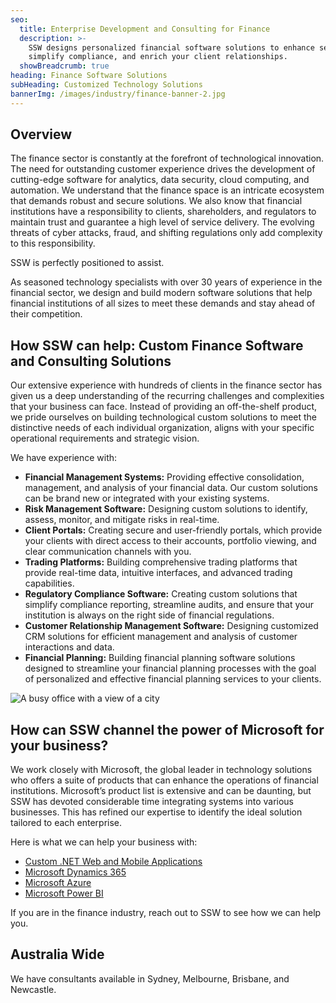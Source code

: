 ```yaml
---
seo:
  title: Enterprise Development and Consulting for Finance
  description: >-
    SSW designs personalized financial software solutions to enhance security,
    simplify compliance, and enrich your client relationships.
  showBreadcrumb: true
heading: Finance Software Solutions
subHeading: Customized Technology Solutions
bannerImg: /images/industry/finance-banner-2.jpg
---
```


## Overview

The finance sector is constantly at the forefront of technological innovation. The need for outstanding customer experience drives the development of cutting-edge software for analytics, data security, cloud computing, and automation. We understand that the finance space is an intricate ecosystem that demands robust and secure solutions. We also know that financial institutions have a responsibility to clients, shareholders, and regulators to maintain trust and guarantee a high level of service delivery. The evolving threats of cyber attacks, fraud, and shifting regulations only add complexity to this responsibility.

SSW is perfectly positioned to assist.

As seasoned technology specialists with over 30 years of experience in the financial sector, we design and build modern software solutions that help financial institutions of all sizes to meet these demands and stay ahead of their competition.

## How SSW can help: Custom Finance Software and Consulting Solutions

Our extensive experience with hundreds of clients in the finance sector has given us a deep understanding of the recurring challenges and complexities that your business can face. Instead of providing an off-the-shelf product, we pride ourselves on building technological custom solutions to meet the distinctive needs of each individual organization, aligns with your specific operational requirements and strategic vision.

We have experience with:

* **Financial Management Systems:** Providing effective consolidation, management, and analysis of your financial data. Our custom solutions can be brand new or integrated with your existing systems.
* **Risk Management Software:** Designing custom solutions to identify, assess, monitor, and mitigate risks in real-time.
* **Client Portals:** Creating secure and user-friendly portals, which provide your clients with direct access to their accounts, portfolio viewing, and clear communication channels with you.
* **Trading Platforms:** Building comprehensive trading platforms that provide real-time data, intuitive interfaces, and advanced trading capabilities.
* **Regulatory Compliance Software:** Creating custom solutions that simplify compliance reporting, streamline audits, and ensure that your institution is always on the right side of financial regulations.
* **Customer Relationship Management Software:** Designing customized CRM solutions for efficient management and analysis of customer interactions and data.
* **Financial Planning:** Building financial planning software solutions designed to streamline your financial planning processes with the goal of personalized and effective financial planning services to your clients.

![A busy office with a view of a city](/images/ms-finance-red.png)

## How can SSW channel the power of Microsoft for your business?

We work closely with Microsoft, the global leader in technology solutions who offers a suite of products that can enhance the operations of financial institutions. Microsoft’s product list is extensive and can be daunting, but SSW has devoted considerable time integrating systems into various businesses. This has refined our expertise to identify the ideal solution tailored to each enterprise.

Here is what we can help your business with:

* [Custom .NET Web and Mobile Applications](https://www.ssw.com.au/consulting/web-applications)
* [Microsoft Dynamics 365](https://www.ssw.com.au/consulting/dynamics-365)
* [Microsoft Azure](https://www.ssw.com.au/consulting/alm-tooling)
* [Microsoft Power BI](https://www.ssw.com.au/consulting/power-bi)

If you are in the finance industry, reach out to SSW to see how we can help you.

## Australia Wide

We have consultants available in Sydney, Melbourne, Brisbane, and Newcastle.

<BookingButton buttonText="Book a FREE Initial Meeting" />
